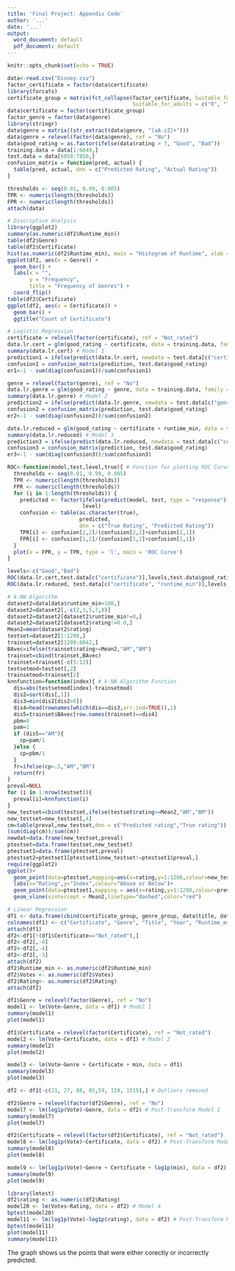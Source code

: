 ---
title: 'Final Project: Appendix Code'
author: '...'
date: '...'
output:
  word_document: default
  pdf_document: default
---

```{r setup, include=FALSE}
knitr::opts_chunk$set(echo = TRUE)
```

```{r eval=FALSE}
data<-read.csv("Disney.csv")
factor_certificate = factor(data$certificate)
library(forcats)
certificate_group = matrix(fct_collapse(factor_certificate, Suitable_for_all = c("G"), Suitable_for_kids = c("TV-Y", "TV-G", "TV-Y7", "TV-Y7-FV", "TV-PG", "6+", "PG"), Suitable_for_teens = c("PG-13", "TV-14"),
                                        Suitable_for_adults = c("R", "TV-MA"), Not_rated = c("No data", "Not Rated", "Unrated", "Approved", "Passed")))
data$certificate = factor(certificate_group)
factor_genre = factor(data$genre)
library(stringr)
data$genre = matrix((str_extract(data$genre, "[aA-zZ]+")))
data$genre = relevel(factor(data$genre), ref = "No")
data$good_rating = as.factor(ifelse(data$rating > 7, "Good", "Bad"))
training.data = data[1:6849,]
test.data = data[6850:7850,]
confusion_matrix = function(pred, actual) {
  table(pred, actual, dnn = c("Predicted Rating", "Actual Rating"))
}

thresholds <- seq(0.01, 0.99, 0.005)
TPR <- numeric(length(thresholds))
FPR <- numeric(length(thresholds))
attach(data)

# Discriptive Analysis
library(ggplot2)
summary(as.numeric(df2$Runtime_min))
table(df2$Genre)
table(df2$Certificate)
hist(as.numeric(df2$Runtime_min), main = "Histogram of Runtime", xlab = "Runtime(minutes)")
ggplot(df2, aes(x = Genre)) + 
  geom_bar() + 
  labs(x = "",
       y = "Frequency",
       title = "Frequency of Genres") +
  coord_flip()
table(df2$Certificate)
ggplot(df2, aes(x = Certificate)) + 
  geom_bar() +
  ggtitle("Count of Certificate")

# Logistic Regression
certificate = relevel(factor(certificate), ref = "Not_rated")
data.lr.cert = glm(good_rating ~ certificate, data = training.data, family = "binomial")
summary(data.lr.cert) # Model 1
prediction1 = ifelse(predict(data.lr.cert, newdata = test.data[c("certificate")], type = "response") > 0.5, "Good", "Bad")
confusion1 = confusion_matrix(prediction, test.data$good_rating)
er1<-1 - sum(diag(confusion1))/sum(confusion1)

genre = relevel(factor(genre), ref = "No")
data.lr.genre = glm(good_rating ~ genre, data = training.data, family = "binomial")
summary(data.lr.genre) # Model 2
prediction2 = ifelse(predict(data.lr.genre, newdata = test.data[c("genre")], type = "response") > 0.5, "Good", "Bad")
confusion2 = confusion_matrix(prediction, test.data$good_rating)
er2<-1 - sum(diag(confusion2))/sum(confusion2)

data.lr.reduced = glm(good_rating ~ certificate + runtime_min, data = training.data, family = "binomial")
summary(data.lr.reduced) # Model 3
prediction3 = ifelse(predict(data.lr.reduced, newdata = test.data[c("certificate", "runtime_min")], type = "response") > 0.5, "Good", "Bad")
confusion3 = confusion_matrix(prediction, test.data$good_rating)
er3<-1 - sum(diag(confusion3))/sum(confusion3)

ROC<-function(model,test,level,true){ # Function for plotting ROC Curve
  thresholds <- seq(0.01, 0.99, 0.005)
  TPR <- numeric(length(thresholds))
  FPR <- numeric(length(thresholds))
  for (i in 1:length(thresholds)) {
    predicted <- factor(ifelse(predict(model, test, type = "response") > thresholds[i],level[1], level[2]),
                        level)
    confusion <- table(as.character(true),
                       predicted,
                       dnn = c("True Rating", "Predicted Rating"))
    TPR[i] <- confusion[2,2]/(confusion[2,2]+confusion[2,1])
    FPR[i] <- confusion[1,2]/(confusion[1,2]+confusion[1,1])
  }
  plot(x = FPR, y = TPR, type = 'l', main = 'ROC Curve')
}

levels<-c("Good","Bad")
ROC(data.lr.cert,test.data[c("certificate")],levels,test.data$good_rating) # ROC Curve for Model 1
ROC(data.lr.reduced, test.data[c("certificate", "runtime_min")],levels,test.data$good_rating) # ROC Curve for Model 2

# k-NN Algorithm
dataset2=data[data$runtime_min<100,]
dataset2=dataset2[,-c(2,3,5,7,8)]
dataset2=dataset2[dataset2$runtime_min!=0,]
dataset2=dataset2[dataset2$rating!=0.0,]
Mean2=mean(dataset2$rating)
testset=dataset2[1:1208,]
trainset=dataset2[1209:6042,]
BAvec=ifelse(trainset$rating>=Mean2,"AM","BM")
trainset=cbind(trainset,BAvec)
trainset=trainset[-c(5:12)]
testsetmod=testset[,2]
trainsetmod=trainset[2]
knnfunction=function(index){ # k-NN Algorithm Function
  dis=abs(testsetmod[index]-trainsetmod)
  dis2=sort(dis[,1])
  dis3=min(dis2[dis2>0])
  dis4=head(rownames(which(dis==dis3,arr.ind=TRUE)),1)
  dis5=trainset$BAvec[row.names(trainset)==dis4]
  pbm=0
  pam=1
  if (dis5=="AM"){
    cp=pam/1
  }else {
    cp=pbm/1
  }
  fr=ifelse(cp>.5,"AM","BM")
  return(fr)
}
preval=NULL
for (i in 1:nrow(testset)){
  preval[i]=knnfunction(i)
}
new_testset=cbind(testset,ifelse(testset$rating>=Mean2,"AM","BM"))
new_testset=new_testset[,4]
cm=table(preval,new_testset,dnn = c("Predicted rating","True rating"))
(sum(diag(cm))/sum(cm))
newdat=data.frame(new_testset,preval)
ptestset=data.frame(testset,new_testset)
ptestset1=data.frame(ptestset,preval)
ptestset2=ptestset1[ptestset1$new_testset!=ptestset1$preval,]
require(ggplot2)
ggplot()+
  geom_point(data=ptestset,mapping=aes(x=rating,y=1:1208,colour=new_testset))+
  labs(x="Rating",y="Index",colour="Above or Below")+
  geom_point(data=ptestset1,mapping = aes(x=rating,y=1:1208,colour=preval),shape=2)+
  geom_vline(xintercept = Mean2,linetype="dashed",color="red")

# Linear Regression
df1 <- data.frame(cbind(certificate_group, genre_group, data$title, data$year, data$runtime_min, data$rating, data$votes, data$director_star))
colnames(df1) <- c("Certificate", "Genre", "Title", "Year", "Runtime_min", "Rating", "Votes", "Director_star")
attach(df1)
df2<-df1[!(df1$Certificate=="Not_rated"),]
df2<-df2[,-8]
df2<-df2[,-4]
df2<-df2[,-3]
attach(df2)
df2$Runtime_min <- as.numeric(df2$Runtime_min)
df2$Votes <- as.numeric(df2$Votes)
df2$Rating<- as.numeric(df2$Rating)
attach(df2)

df1$Genre = relevel(factor(Genre), ref = "No") 
model1 <- lm(Vote~Genre, data = df1) # Model 1
summary(model1)
plot(model1)

df1$Certificate = relevel(factor(Certificate), ref = "Not_rated")
model2 <- lm(Vote~Certificate, data = df1) # Model 2
summary(model2)
plot(model2)

model3 <- lm(Vote~Genre + Certificate + min, data = df1)
summary(model3)
plot(model3)

df2 <- df1[-c(21, 27, 88, 85,59, 119, 1515),] # Outliers removed

df2$Genre = relevel(factor(df2$Genre), ref = "No")
model7 <- lm(log1p(Vote)~Genre, data = df2) # Post-Transform Model 1
summary(model7)
plot(model7)

df2$Certificate = relevel(factor(df2$Certificate), ref = "Not_rated")
model8 <- lm(log1p(Vote)~Certificate, data = df2) # Post-Transform Model 2
summary(model8)
plot(model8)

model9 <- lm(log1p(Vote)~Genre + Certificate + log1p(min), data = df2) # Post-Transform Model 3
summary(model9)
plot(model9)

library(lmtest)
df2$rating <- as.numeric(df2$Rating)
model20 <- lm(Votes~Rating, data = df2) # Model 4
bptest(model20) 
model11 <- lm(log1p(Vote)~log1p(rating), data = df2) # Post-Transform Model 4
bptest(model11)
plot(model11)
summary(model11)
```



The graph shows us the points that were either corectly or incorrectly predicted. 
